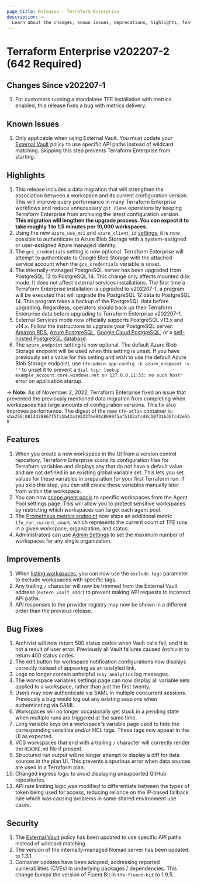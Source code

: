 ```yaml
---
page_title: Releases - Terraform Enterprise
description: >-
  Learn about the changes, known issues, deprecations, highlights, features, improvements, bug fixes, and security fixes for the v202207-2 (642) release.
---
```


# Terraform Enterprise v202207-2 (642 Required)

## Changes Since v202207-1

1. For customers running a standalone TFE installation with metrics enabled, this release fixes a bug with metrics delivery.

## Known Issues

1. Only applicable when using External Vault. You must update your [External Vault](/terraform/enterprise/requirements/data-storage/vault) policy to use specific API paths instead of wildcard matching. Skipping this step prevents Terraform Enterprise from starting.

## Highlights

1. This release includes a data migration that will strengthen the association between a workspace and its current configuration version. This will improve query performance in many Terraform Enterprise workflows and reduce unnecessary `git clone` operations by keeping Terraform Enterprise from archiving the latest configuration version. **This migration will lengthen the upgrade process. You can expect it to take roughly 1 to 1.5 minutes per 10,000 workspaces.**
1. Using the new `azure_use_msi` and `azure_client_id` [settings](/terraform/enterprise/install/automated/automating-the-installer#available-settings), it is now possible to authenticate to Azure Blob Storage with a system-assigned or user-assigned Azure managed identity.
1. The `gcs_credentials` setting is now optional. Terraform Enterprise will attempt to authenticate to Google Blob Storage with the attached service account when the `gcs_credentials` variable is unset.
1. The internally-managed PostgreSQL server has been upgraded from PostgreSQL 12 to PostgreSQL 14. This change only affects mounted disk mode. It does not affect external services installations. The first time a Terraform Enterprise installation is upgraded to v202207-1, a program will be executed that will upgrade the PostgreSQL 12 data to PostgreSQL 14. This program takes a backup of the PostgreSQL data before upgrading. Regardless, operators should back up their Terraform Enterprise data before upgrading to Terraform Enterprise v202207-1.
1. External Services mode now officially supports PostgreSQL v13.x and v14.x. Follow the instructions to upgrade your PostgreSQL server: [Amazon RDS](https://docs.aws.amazon.com/AmazonRDS/latest/UserGuide/USER_UpgradeDBInstance.PostgreSQL.html), [Azure PostgreSQL](https://docs.microsoft.com/en-us/azure/postgresql/single-server/how-to-upgrade-using-dump-and-restore), [Google Cloud PostgreSQL](https://cloud.google.com/sql/docs/postgres/upgrade-major-db-version-inplace), or a [self-hosted PostgreSQL database](https://www.postgresql.org/docs/current/upgrading.html).
1. The `azure_endpoint` setting is now optional. The default Azure Blob Storage endpoint will be used when this setting is unset. If you have previously set a value for this setting and wish to use the default Azure Blob Storage endpoint, use `tfe-admin app-config -k azure_endpoint -v ''` to unset it to prevent a `dial tcp: lookup example_account.core.windows.net on 127.0.0.11:53: no such host"` error on application startup.

-> **Note:** As of November 2, 2022, Terraform Enterprise fixed an issue that prevented the previously mentioned data migration from completing when workspaces had large amounts of configuration versions. This fix also improves performance. The digest of the new `tfe-atlas` container is: `sha256:0814d28867f5fa1b42a192237be94c8699f5af5102afcd8c10731636fc42e5b8`

## Features

1. When you create a new workspace in the UI from a version control repository, Terraform Enterprise scans its configuration files for Terraform variables and displays any that do not have a default value and are not defined in an existing global variable set. This lets you set values for these variables in preparation for your first Terraform run. If you skip this step, you can still create these variables manually later from within the workspace.
1. You can now [scope agent pools](/terraform/cloud-docs/agents#scope-an-agent-pool-to-specific-workspaces) to specific workspaces from the Agent Pool settings page. This will allow you to protect sensitive workspaces by restricting which workspaces can target each agent pool.
1. The [Prometheus metrics endpoint](/terraform/enterprise/admin/infrastructure/monitoring#terraform-enterprise-metrics) now ships an additional metric `tfe_run_current_count`, which represents the current count of TFE runs in a given workspace, organization, and status.
1. Administrators can use [Admin Settings](/terraform/enterprise/api-docs/admin/settings) to set the maximum number of workspaces for any single organization.

## Improvements

1. When [listing workspaces](/terraform/enterprise/api-docs/workspaces#list-workspaces), you can now use the `exclude-tags` parameter to exclude workspaces with specific tags.
1. Any trailing `/` character will now be trimmed from the External Vault address (`extern_vault_addr`) to prevent making API requests to incorrect API paths.
1. API responses to the provider registry may now be shown in a different order than the previous release.

## Bug Fixes

1. Archivist will now return 500 status codes when Vault calls fail, and it is not a result of user error. Previously all Vault failures caused Archivist to return 400 status codes.
1. The edit button for workspace notification configurations now displays correctly instead of appearing as an unstyled link.
1. Logs no longer contain unhelpful `ruby_analytics` log messages.
1. The workspace variables settings page can now display all variable sets applied to a workspace, rather than just the first twenty.
1. Users may now authenticate via SAML in multiple concurrent sessions. Previously a bug would log out any existing sessions when authenticating via SAML.
1. Workspaces will no longer occasionally get stuck in a pending state when multiple runs are triggered at the same time.
1. Long variable keys on a workspace's variable page used to hide the corresponding sensitive and/or HCL tags. These tags now appear in the UI as expected.
1. VCS workspaces that end with a trailing `/` character will correctly render the `README.md` file if present.
1. Structured run output will no longer attempt to display a diff for data sources in the plan UI. This prevents a spurious error when data sources are used in a Terraform plan.
1. Changed ingress logic to avoid displaying unsupported GitHub repositories.
1. API rate limiting logic was modified to differentiate between the types of token being used for access, reducing reliance on the IP-based fallback rule which was causing problems in some shared environment use cases.

## Security

1. The [External Vault](/terraform/enterprise/requirements/data-storage/vault) policy has been updated to use specific API paths instead of wildcard matching.
1. The version of the internally-managed Nomad server has been updated to 1.3.1.
1. Container updates have been adopted, addressing reported vulnerabilities (CVEs) in underlying packages / dependencies. This change bumps the version of Fluent Bit in `tfe-fluent-bit` to 1.9.5.
